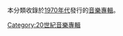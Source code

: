 本分類收錄於[[1970年代|1970年代]]發行的[[音樂專輯|音樂專輯]]‎。
{{WorksDecadeHeader|DecimalCentury=19|Decade=7|OrdinalCentury=19|WorkType=音樂專輯|ParentType=音樂作品}}

[[Category:20世紀音樂專輯|Category:20世紀音樂專輯]]